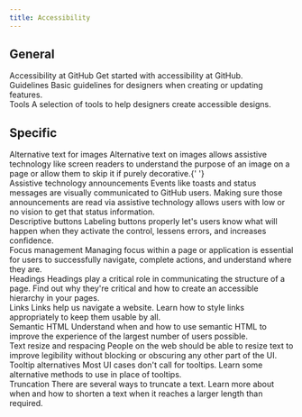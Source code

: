 ```yaml
---
title: Accessibility
---
```



<Box display="grid" gridTemplateColumns="1fr" gridGap={4}>
  <Box display="grid" gridTemplateColumns="1fr" gridGap={4}>
    <h2>General</h2>
    <div>
      <Link href="/design/accessibility/accessibility-at-github" sx={{fontWeight: 'bold'}}>
        Accessibility at GitHub
      </Link>
      <Text as="p">Get started with accessibility at GitHub.</Text>
    </div>
    <div>
      <Link href="/design/accessibility/guidelines" sx={{fontWeight: 'bold'}}>
        Guidelines
      </Link>
      <Text as="p">Basic guidelines for designers when creating or updating features.</Text>
    </div>
    <div>
      <Link href="/design/accessibility/tools" sx={{fontWeight: 'bold'}}>
        Tools
      </Link>
      <Text as="p">A selection of tools to help designers create accessible designs.</Text>
    </div>
  </Box>
  <Box display="grid" gridTemplateColumns="1fr" gridGap={4}>
    <h2>Specific</h2>
    <div>
      <Link href="/design/accessibility/alternative-text-for-images" sx={{fontWeight: 'bold'}}>
        Alternative text for images
      </Link>
      <Text as="p">
        Alternative text on images allows assistive technology like screen readers to understand the purpose of an image
        on a page or allow them to skip it if purely decorative.{' '}
      </Text>
    </div>
    <div>
      <Link href="/design/accessibility/announcements" sx={{fontWeight: 'bold'}}>
        Assistive technology announcements
      </Link>
      <Text as="p">
        Events like toasts and status messages are visually communicated to GitHub users. Making sure those
        announcements are read via assistive technology allows users with low or no vision to get that status
        information.
      </Text>
    </div>
    <div>
      <Link href="/design/accessibility/descriptive-buttons" sx={{fontWeight: 'bold'}}>
        Descriptive buttons
      </Link>
      <Text as="p">
        Labeling buttons properly let's users know what will happen when they activate the control, lessens errors, and
        increases confidence.
      </Text>
    </div>
    <div>
      <Link href="/design/accessibility/focus-management" sx={{fontWeight: 'bold'}}>
        Focus management
      </Link>
      <Text as="p">
        Managing focus within a page or application is essential for users to successfully navigate, complete actions,
        and understand where they are.
      </Text>
    </div>
    <div>
      <Link href="/design/accessibility/headings" sx={{fontWeight: 'bold'}}>
        Headings
      </Link>
      <Text as="p">
        Headings play a critical role in communicating the structure of a page. Find out why they're critical and how to
        create an accessible hierarchy in your pages.
      </Text>
    </div>
    <div>
      <Link href="/design/accessibility/links" sx={{fontWeight: 'bold'}}>
        Links
      </Link>
      <Text as="p">
        Links help us navigate a website. Learn how to style links appropriately to keep them usable by all.
      </Text>
    </div>
    <div>
      <Link href="/design/accessibility/semantic-html" sx={{fontWeight: 'bold'}}>
        Semantic HTML
      </Link>
      <Text as="p">
        Understand when and how to use semantic HTML to improve the experience of the largest number of users possible.
      </Text>
    </div>
    <div>
      <Link href="/design/accessibility/text-resize-and-respacing" sx={{fontWeight: 'bold'}}>
        Text resize and respacing
      </Link>
      <Text as="p">
        People on the web should be able to resize text to improve legibility without blocking or obscuring any other
        part of the UI.
      </Text>
    </div>
    <div>
      <Link href="/design/accessibility/tooltip-alternatives" sx={{fontWeight: 'bold'}}>
        Tooltip alternatives
      </Link>
      <Text as="p">
        Most UI cases don't call for tooltips. Learn some alternative methods to use in place of tooltips.
      </Text>
    </div>
    <div>
      <Link href="/design/accessibility/truncation" sx={{fontWeight: 'bold'}}>
        Truncation
      </Link>
      <Text as="p">
        There are several ways to truncate a text. Learn more about when and how to shorten a text when it reaches a larger length than required.
      </Text>
    </div>
  </Box>
</Box>
